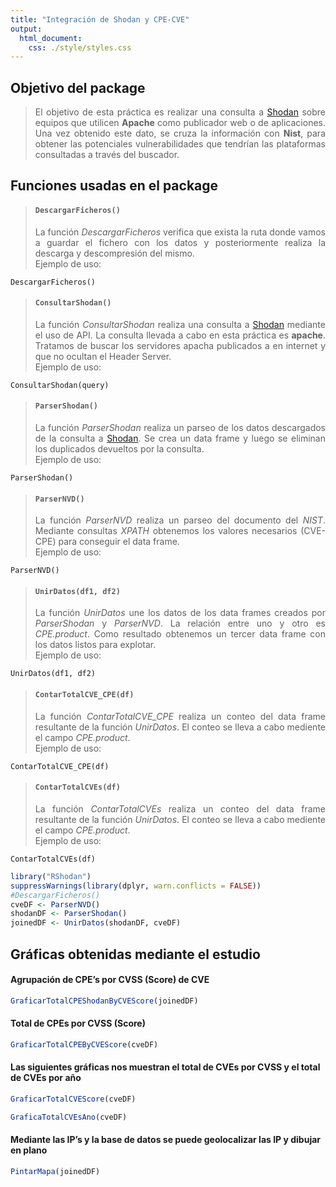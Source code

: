 ```yaml
---
title: "Integración de Shodan y CPE-CVE"
output: 
  html_document:
    css: ./style/styles.css
---
```

<h2>Objetivo del package</h2>
><p align = "justify">
El objetivo de esta práctica es realizar una consulta a [Shodan](https://www.shodan.io/) sobre equipos que utilicen **Apache** como publicador web o de aplicaciones. Una vez obtenido este dato, se cruza la información con **Nist**, para obtener las potenciales vulnerabilidades que tendrían las plataformas consultadas a través del buscador.
</p>

<h2>Funciones usadas en el package</h2>
><h4 strong>```DescargarFicheros()```</strong></h4>
><p align = "justify">
La función *DescargarFicheros* verifica que exista la ruta donde vamos a guardar el fichero con los datos y posteriormente realiza la descarga y descompresión del mismo. <br> Ejemplo de uso:</p>
```
DescargarFicheros()
```

><h4 strong>```ConsultarShodan()```</strong></h4>
><p align = "justify">
La función *ConsultarShodan* realiza una consulta a [Shodan](https://www.shodan.io/) mediante el uso de API. La consulta llevada a cabo en esta práctica es **apache**. Tratamos de buscar los servidores apacha publicados a en internet y que no ocultan el Header Server. <br> Ejemplo de uso:</p>
```
ConsultarShodan(query)
```

><h4 strong>```ParserShodan()```</strong></h4>
><p align = "justify">
La función *ParserShodan* realiza un parseo de los datos descargados de la consulta a [Shodan](https://www.shodan.io/). Se crea un data frame y luego se eliminan los duplicados devueltos por la consulta. <br> Ejemplo de uso:</p>
```
ParserShodan()
```

><h4 strong>```ParserNVD()```</strong></h4>
><p align = "justify">
La función *ParserNVD* realiza un parseo del documento del *NIST*. Mediante consultas *XPATH* obtenemos los valores necesarios (CVE-CPE) para conseguir el data frame. <br> Ejemplo de uso:</p>
```
ParserNVD()
```

><h4 strong>```UnirDatos(df1, df2)```</strong></h4>
><p align = "justify">
La función *UnirDatos* une los datos de los data frames creados por *ParserShodan* y *ParserNVD*. La relación entre uno y otro es *CPE.product*. Como resultado obtenemos un tercer data frame con los datos listos para explotar.<br> Ejemplo de uso:</p>
```
UnirDatos(df1, df2)
```

><h4 strong>```ContarTotalCVE_CPE(df)```</strong></h4>
><p align = "justify">
La función *ContarTotalCVE_CPE* realiza un conteo del data frame resultante de la función *UnirDatos*. El conteo se lleva a cabo mediente el campo *CPE.product*.<br> Ejemplo de uso:</p>
```
ContarTotalCVE_CPE(df)
```

><h4 strong>```ContarTotalCVEs(df)```</strong></h4>
><p align = "justify">
La función *ContarTotalCVEs* realiza un conteo del data frame resultante de la función *UnirDatos*. El conteo se lleva a cabo mediente el campo *CPE.product*.<br> Ejemplo de uso:</p>
```
ContarTotalCVEs(df)
```

```r
library("RShodan")
suppressWarnings(library(dplyr, warn.conflicts = FALSE))
#DescargarFicheros()
cveDF <- ParserNVD()
shodanDF <- ParserShodan()
joinedDF <- UnirDatos(shodanDF, cveDF)
```

<h2>Gráficas obtenidas mediante el estudio</h2>
<h4>Agrupación de CPE's por CVSS (Score) de CVE</h4>

```r
GraficarTotalCPEShodanByCVEScore(joinedDF)
```

<h4>Total de CPEs por CVSS (Score)</h4>

```r
GraficarTotalCPEByCVEScore(cveDF)
```

<h4>Las siguientes gráficas nos muestran el total de CVEs por CVSS y el total de CVEs por año</h4>
```r
GraficarTotalCVEScore(cveDF)

GraficaTotalCVEsAno(cveDF)
```

<h4>Mediante las IP's y la base de datos se puede geolocalizar las IP y dibujar en plano</h4>
```r
PintarMapa(joinedDF)
```
